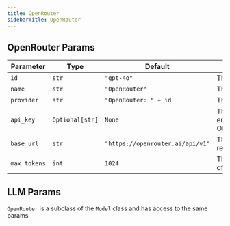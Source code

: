 ```yaml
---
title: OpenRouter
sidebarTitle: OpenRouter
---
```


## OpenRouter Params

| Parameter | Type | Default | Description |
|-----------|------|---------|-------------|
| `id` | `str` | `"gpt-4o"` | The model id |
| `name` | `str` | `"OpenRouter"` | The model name |
| `provider` | `str` | `"OpenRouter: " + id` | The provider name |
| `api_key` | `Optional[str]` | `None` | The API key (defaults to environment variable OPENROUTER_API_KEY) |
| `base_url` | `str` | `"https://openrouter.ai/api/v1"` | The base URL for API requests |
| `max_tokens` | `int` | `1024` | The maximum number of tokens |

## LLM Params

`OpenRouter` is a subclass of the `Model` class and has access to the same params

<Snippet file="model-base-reference.mdx" />
